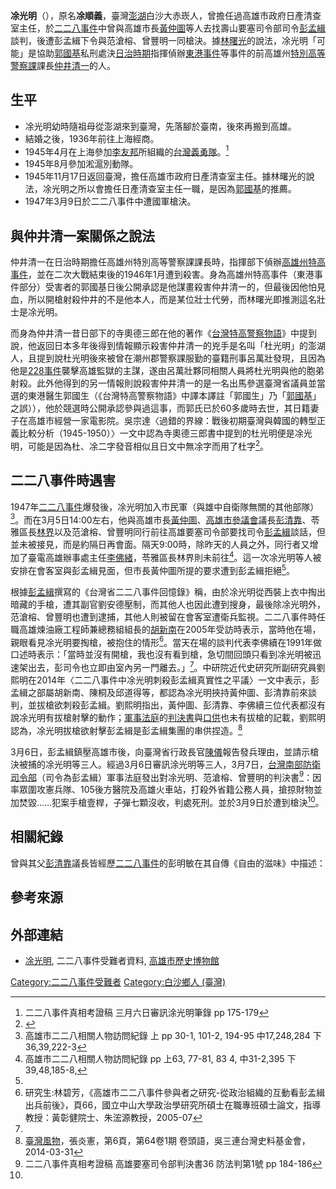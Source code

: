 {{Min-nan
| img       = [[File:二二八事件後遭中國國民黨部隊殺害的凃光明Taiwanese_Tu_Guang-ming_who_murdered_by_the_KMT_troop_in_the_1947_228_Incident.gif|200px]]
| caption   = 
| choan-han = 凃光明
| choan-lo  = Thô͘ Kong-bêng
}}
'''凃光明'''（{{bd|1912年||1947年|3月8日}}），原名'''凃順義'''，臺灣[[澎湖|澎湖]]白沙大赤崁人，曾擔任過高雄市政府日產清查室主任，於[[二二八事件|二二八事件]]中曾與高雄市長[[黃仲圖|黃仲圖]]等人去找壽山要塞司令部司令[[彭孟緝|彭孟緝]]談判，後遭彭孟緝下令與范滄榕、曾豐明一同槍決{{r|辭}}。據[[林曙光_(作家)|林曙光]]的說法，凃光明「可能」是協助[[郭國基|郭國基]]私刑處決[[臺灣日治時期|日治時期]]指揮偵辦[[東港事件|東港事件]]等事件的前高雄州[[特別高等警察課|特別高等警察課]]課長[[仲井清一|仲井清一]]的人{{r|訪}}。

== 生平 ==
*凃光明幼時隨祖母從澎湖來到臺灣，先落腳於臺南，後來再搬到高雄{{r|辭}}。
*結婚之後，1936年前往上海經商。
*1945年4月在上海參加[[李友邦|李友邦]]所組織的[[台灣義勇隊|台灣義勇隊]]。<ref name="tu">二二八事件真相考證稿 三月六日審訊涂光明筆錄 pp 175-179</ref>
*1945年8月參加淞滬別動隊。
*1945年11月17日返回臺灣，擔任高雄市政府日產清查室主任{{r|辭}}。據林曙光的說法，凃光明之所以會擔任日產清查室主任一職，是因為[[郭國基|郭國基]]的推薦{{r|訪}}。
*1947年3月9日於二二八事件中遭國軍槍決。

== 與仲井清一案關係之說法 ==
{{see also|高雄州特高事件}}
仲井清一在日治時期擔任高雄州特別高等警察課課長時，指揮部下偵辦[[高雄州特高事件|高雄州特高事件]]，並在二次大戰結束後的1946年1月遭到殺害。身為高雄州特高事件（東港事件部分）受害者的郭國基日後公開承認是他謀畫殺害仲井清一的，但最後因他怕見血，所以開槍射殺仲井的不是他本人，而是某位壯士代勞，而林曙光即推測這名壯士是凃光明{{r|訪}}。

而身為仲井清一昔日部下的寺奧德三郎在他的著作《[[台灣特高警察物語|台灣特高警察物語]]》中提到說，他返回日本多年後得到情報顯示殺害仲井清一的兇手是名叫「杜光明」的澎湖人，且提到說杜光明後來被曾在潮州郡警察課服勤的臺籍刑事呂萬壯發現，且因為他是[[228事件|228事件]]襲擊高雄監獄的主謀，遂由呂萬壯夥同相關人員將杜光明與他的胞弟射殺{{r|寺}}。此外他得到的另一情報則說殺害仲井清一的是一名出馬參選臺灣省議員並當選的東港醫生郭國生（《台灣特高警察物語》中譯本譯註「郭國生」乃「[[郭國基|郭國基]]」之誤）），他於競選時公開承認參與過這事，而郭氏已於60多歲時去世，其日籍妻子在高雄市經營一家電影院{{r|寺}}。吳宗達〈過錯的界線：戰後初期臺灣與韓國的轉型正義比較分析（1945-1950）〉一文中認為寺奧德三郎書中提到的杜光明便是凃光明，可能是因為杜、凃二字發音相似且日文中無凃字而用了杜字<ref name="轉">{{cite book|author=吳宗達 |title=〈過錯的界線：戰後初期臺灣與韓國的轉型正義比較分析（1945-1950）〉|publisher=國立政治大學 |year=2012 |page=117}}</ref>。

==二二八事件時遇害==
1947年[[二二八事件|二二八事件]]爆發後，凃光明加入市民軍（與雄中自衛隊無關的其他部隊）<ref name="Kaohsiung">高雄市二二八相關人物訪問紀錄 上 pp 30-1, 101-2, 194-95  中17,248,284 下36,39,222-3</ref>。而在3月5日14:00左右，他與高雄市長[[黃仲圖|黃仲圖]]、[[高雄市參議會|高雄市參議會]]議長[[彭清靠|彭清靠]]、苓雅區長[[林界|林界]]以及范滄榕、曾豐明同行前往高雄要塞司令部要找司令[[彭孟緝|彭孟緝]]談話，但並未被接見，而是約隔日再會面{{r|辭}}。隔天9:00時，除昨天的人員之外，同行者又增加了臺電高雄辦事處主任[[李佛緒|李佛緒]]，苓雅區長林界則未前往<ref>高雄市二二八相關人物訪問紀錄 pp 上63, 77-81, 83 4, 中31-2,395 下39,48,185-8,</ref>。這一次凃光明等人被安排在會客室與彭孟緝見面，但市長黃仲圖所提的要求遭到彭孟緝拒絕{{r|辭}}<ref name="Kaohsiung"/>。

根據[[彭孟緝|彭孟緝]]撰寫的《台灣省二二八事件回憶錄》稱，由於凃光明從西裝上衣中掏出暗藏的手槍，遭其副官劉安德壓制，而其他人也因此遭到搜身，最後除凃光明外，范滄榕、曾豐明也遭到逮捕，其他人則被留在會客室遭衛兵監視{{r|辭}}。二二八事件時任職高雄煉油廠工程師兼總務組組長的[[胡敦复#家族|胡新南]]在2005年受訪時表示，當時他在場，親眼看見凃光明要掏槍，被抱住的情形<ref>研究生:林碧芳，《高雄市二二八事件參與者之研究-從政治組織的互動看彭孟緝出兵前後》，頁66，國立中山大學政治學研究所碩士在職專班碩士論文，指導教授：黃彰健院士、朱浤源教授，2005-07</ref>。當天在場的談判代表李佛續在1991年做口述時表示：「當時並沒有開槍，我也沒有看到槍，急切間回頭只看到凃光明被迅速架出去，彭司令也立即由室內另一門離去。」{{r|三}}<ref name="Kaohsiung"/>。中研院近代史研究所副研究員劉熙明在2014年〈二二八事件中凃光明刺殺彭孟緝真實性之平議〉一文中表示，彭孟緝之部屬胡新南、陳桐及邱道得等，都認為凃光明挾持黃仲圖、彭清靠前來談判，並拔槍欲刺殺彭孟緝。劉熙明指出，黃仲圖、彭清靠、李佛續三位代表都沒有說凃光明有拔槍射擊的動作；[[軍事法庭|軍事法庭]]的[[判決書|判決書]]與[[口供|口供]]也未有拔槍的記載，劉熙明認為，凃光明拔槍欲射擊彭孟緝是彭孟緝集團的串供捏造。<ref>[https://folkways.twcenter.org.tw/headingcontents.jsp?vol=0064&pha=001A 臺灣風物]，張炎憲，第6頁，第64卷1期 卷頭語，吳三連台灣史料基金會，2014-03-31</ref>

3月6日，彭孟緝鎮壓高雄市後，向臺灣省行政長官[[陳儀|陳儀]]報告發兵理由，並請示槍決被捕的凃光明等三人。經過3月6日審訊涂光明等三人，3月7日，[[台灣南部防衛司令部|台灣南部防衛司令部]]（司令為彭孟緝）軍事法庭發出對凃光明、范滄榕、曾豐明的判決書<ref>二二八事件真相考證稿 高雄要塞司令部判決書36 防法判第1號 pp 184-186</ref>：因率眾圍攻憲兵隊、105後方醫院及高雄火車站，打殺外省籍公務人員，搶掠財物並加焚毀……犯案手槍壹桿，子彈七顆沒收，判處死刑。並於3月9日於遭到槍決{{r|辭}}<ref name="tu"/>。

==相關紀錄==
曾與其父[[彭清靠|彭清靠]]議長皆經歷[[二二八事件|二二八事件]]的彭明敏在其自傳《自由的滋味》中描述：

{{quote|委員會決定要求高雄要塞司令彭孟緝，禁止他的士兵再繼續射擊市民或威脅委員會。他的巡邏隊每看到台灣人集合在一起，便隨意射殺。父親率領的代表團是要前往要求彭孟緝撤退那些巡邏隊，而在地方領導者應陳儀要求而集會討論改革建議期間，將軍隊暫留駐軍營內，不准外出。

高雄要塞司令部設立在一個能俯視全市和港口的山上。當我的父親和其他代表一進入司令部營地，他們立即被逮捕，並以繩索捆綁。其中一個代表'''凃光明'''，是一個衝動的人，他是由大陸回來台灣，曾一度在蔣介石死對頭[[汪精衛|汪精衛]]之下做過事。此時，凃忽然破口大罵蔣介石和他所任命的[[陳儀|陳儀]]。他便被帶離代表團，以鐵絲取代繩索捆綁起來，鐵絲並以老虎鉗旋緊，直到凃痛極慘叫。經過一夜苦刑之後，凃被槍殺了。<ref>[[彭明敏|彭明敏]], [http://www.hi-on.org.tw/ad/20041027.htm 《自由的滋味》] {{Wayback|url=http://www.hi-on.org.tw/ad/20041027.htm |date=20130921150901 }}（網路版回憶錄）</ref>}}

== 參考來源 ==
{{reflist|refs=
<ref name="訪">{{cite book|title=〈林曙光先生訪問紀錄〉（1994-08-16），《高雄市二二八相關人物訪問紀錄（下）》|author= 許雪姬、方惠芳 訪問、林曙光 |date=1995-02 |isbn=957-671-292-0 |pages=280－282、287}}</ref>
<ref name="辭">{{cite book|title=《二二八事件辭典·凃光明》|author=張炎憲 主編 |publisher=國史館 |isbn=978-986-01-3291-5 |date=2008-02 |pages=325、326頁}}</ref>
<ref name="寺">{{cite book|title=《台灣特高警察物語》|author= 寺奧德三郎 著、日本文教基金會 編譯 |publisher=文英堂|isbn=957-8811-16-0 |date=2000-04 |pages=132、166、167頁}}</ref>
<ref name="三">{{cite book|title=《口述歷史期刊(第三期)》|publisher=中央研究院近史所 |pages=215頁}}</ref>
}}

==外部連結==
* [http://khm.gov.tw/228web/info/victims/victim1_1.htm 凃光明]{{dead link|date=2017年11月 |bot=InternetArchiveBot |fix-attempted=yes }}, 二二八事件受難者資料, [[高雄市歷史博物館|高雄市歷史博物館]]

[[Category:二二八事件受難者|Category:二二八事件受難者]]
[[Category:白沙鄉人_(臺灣)|Category:白沙鄉人 (臺灣)]]